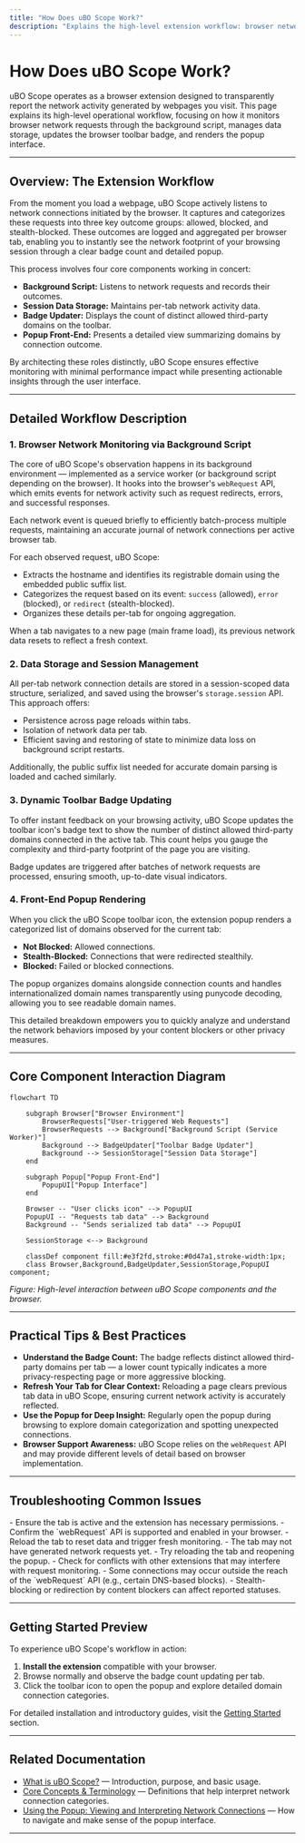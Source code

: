 ```yaml
---
title: "How Does uBO Scope Work?"
description: "Explains the high-level extension workflow: browser network monitoring through the background script, data storage, badge updating, and front-end popup rendering. Includes a mermaid diagram visualizing the core component interactions."
---
```


# How Does uBO Scope Work?

uBO Scope operates as a browser extension designed to transparently report the network activity generated by webpages you visit. This page explains its high-level operational workflow, focusing on how it monitors browser network requests through the background script, manages data storage, updates the browser toolbar badge, and renders the popup interface.

---

## Overview: The Extension Workflow

From the moment you load a webpage, uBO Scope actively listens to network connections initiated by the browser. It captures and categorizes these requests into three key outcome groups: allowed, blocked, and stealth-blocked. These outcomes are logged and aggregated per browser tab, enabling you to instantly see the network footprint of your browsing session through a clear badge count and detailed popup.

This process involves four core components working in concert:

- **Background Script:** Listens to network requests and records their outcomes.
- **Session Data Storage:** Maintains per-tab network activity data.
- **Badge Updater:** Displays the count of distinct allowed third-party domains on the toolbar.
- **Popup Front-End:** Presents a detailed view summarizing domains by connection outcome.

By architecting these roles distinctly, uBO Scope ensures effective monitoring with minimal performance impact while presenting actionable insights through the user interface.

---

## Detailed Workflow Description

### 1. Browser Network Monitoring via Background Script

The core of uBO Scope's observation happens in its background environment — implemented as a service worker (or background script depending on the browser). It hooks into the browser's `webRequest` API, which emits events for network activity such as request redirects, errors, and successful responses.

Each network event is queued briefly to efficiently batch-process multiple requests, maintaining an accurate journal of network connections per active browser tab.

For each observed request, uBO Scope:

- Extracts the hostname and identifies its registrable domain using the embedded public suffix list.
- Categorizes the request based on its event: `success` (allowed), `error` (blocked), or `redirect` (stealth-blocked).
- Organizes these details per-tab for ongoing aggregation.

When a tab navigates to a new page (main frame load), its previous network data resets to reflect a fresh context.

### 2. Data Storage and Session Management

All per-tab network connection details are stored in a session-scoped data structure, serialized, and saved using the browser's `storage.session` API. This approach offers:

- Persistence across page reloads within tabs.
- Isolation of network data per tab.
- Efficient saving and restoring of state to minimize data loss on background script restarts.

Additionally, the public suffix list needed for accurate domain parsing is loaded and cached similarly.

### 3. Dynamic Toolbar Badge Updating

To offer instant feedback on your browsing activity, uBO Scope updates the toolbar icon's badge text to show the number of distinct allowed third-party domains connected in the active tab. This count helps you gauge the complexity and third-party footprint of the page you are visiting.

Badge updates are triggered after batches of network requests are processed, ensuring smooth, up-to-date visual indicators.

### 4. Front-End Popup Rendering

When you click the uBO Scope toolbar icon, the extension popup renders a categorized list of domains observed for the current tab:

- **Not Blocked:** Allowed connections.
- **Stealth-Blocked:** Connections that were redirected stealthily.
- **Blocked:** Failed or blocked connections.

The popup organizes domains alongside connection counts and handles internationalized domain names transparently using punycode decoding, allowing you to see readable domain names.

This detailed breakdown empowers you to quickly analyze and understand the network behaviors imposed by your content blockers or other privacy measures.

---

## Core Component Interaction Diagram

```mermaid
flowchart TD

    subgraph Browser["Browser Environment"]
        BrowserRequests["User-triggered Web Requests"]
        BrowserRequests --> Background["Background Script (Service Worker)"]
        Background --> BadgeUpdater["Toolbar Badge Updater"]
        Background --> SessionStorage["Session Data Storage"]
    end

    subgraph Popup["Popup Front-End"]
        PopupUI["Popup Interface"]
    end

    Browser -- "User clicks icon" --> PopupUI
    PopupUI -- "Requests tab data" --> Background
    Background -- "Sends serialized tab data" --> PopupUI

    SessionStorage <--> Background

    classDef component fill:#e3f2fd,stroke:#0d47a1,stroke-width:1px;
    class Browser,Background,BadgeUpdater,SessionStorage,PopupUI component;
```

*Figure: High-level interaction between uBO Scope components and the browser.*

---

## Practical Tips & Best Practices

- **Understand the Badge Count:** The badge reflects distinct allowed third-party domains per tab — a lower count typically indicates a more privacy-respecting page or more aggressive blocking.
- **Refresh Your Tab for Clear Context:** Reloading a page clears previous tab data in uBO Scope, ensuring current network activity is accurately reflected.
- **Use the Popup for Deep Insight:** Regularly open the popup during browsing to explore domain categorization and spotting unexpected connections.
- **Browser Support Awareness:** uBO Scope relies on the `webRequest` API and may provide different levels of detail based on browser implementation.

---

## Troubleshooting Common Issues

<AccordionGroup title="Troubleshooting uBO Scope Workflow Issues">
<Accordion title="Toolbar Badge Not Updating">
- Ensure the tab is active and the extension has necessary permissions.
- Confirm the `webRequest` API is supported and enabled in your browser.
- Reload the tab to reset data and trigger fresh monitoring.
</Accordion>
<Accordion title="Popup Shows NO DATA or Empty Sections">
- The tab may not have generated network requests yet.
- Try reloading the tab and reopening the popup.
- Check for conflicts with other extensions that may interfere with request monitoring.
</Accordion>
<Accordion title="Unexpected Domain Counts or Missing Connections">
- Some connections may occur outside the reach of the `webRequest` API (e.g., certain DNS-based blocks).
- Stealth-blocking or redirection by content blockers can affect reported statuses.
</Accordion>
</AccordionGroup>

---

## Getting Started Preview

To experience uBO Scope's workflow in action:

1. **Install the extension** compatible with your browser.
2. Browse normally and observe the badge count updating per tab.
3. Click the toolbar icon to open the popup and explore detailed domain connection categories.

For detailed installation and introductory guides, visit the [Getting Started](../../getting-started/installation-basics/installing-ubo-scope) section.

---

## Related Documentation

- [What is uBO Scope?](../about-ubo-scope/product-introduction) — Introduction, purpose, and basic usage.
- [Core Concepts & Terminology](../about-ubo-scope/core-concepts-terminology) — Definitions that help interpret network connection categories.
- [Using the Popup: Viewing and Interpreting Network Connections](../../guides/getting-started-essentials/understand-popup) — How to navigate and make sense of the popup interface.

---